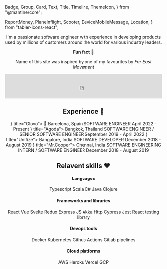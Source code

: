   Badge,
  Group,
  Card,
  Text,
  Title,
  Timeline,
  ThemeIcon,
} from "@mantine/core";

  ReportMoney,
  PlaneInflight,
  Scooter,
  DeviceMobileMessage,
  Location,
} from "tabler-icons-react";

<Header
  title="About Me"
  gradient={{ from: "white", to: "cyan", deg: 10 }}
  order={1}
/>

I'm a passionate software engineer with experience in developing products used by millions of customers around the world for various industry leaders.

**Fun fact** 🎉

Name of this site was inspired by one of my favourites by _Far East Movement_

<iframe
  src="https://open.spotify.com/embed/track/45sDIKapDyxPl307QpEAwl?utm_source=generator&theme=0"
  width="100%"
  height="80"
  frameBorder="0"
  allow="autoplay; clipboard-write; encrypted-media; fullscreen; picture-in-picture"
></iframe>

## Experience 🥷

<Timeline color="lime" active={0} bulletSize={30} lineWidth={1}>
  <Timeline.Item bullet={<Scooter size={24} />} title="Glovo">
    <Text color="dimmed" size="sm">
      📍 Barcelona, Spain
    </Text>
    <Text size="sm">SOFTWARE ENGINEER</Text>
    <Text size="xs" mt={4}>
      April 2022 - Present
    </Text>
  </Timeline.Item>
  <Timeline.Item bullet={<PlaneInflight size={24} />} title="Agoda">
    <Text color="dimmed" size="sm">
      Bangkok, Thailand
    </Text>
    <Text size="sm">SOFTWARE ENGINEER / SENIOR SOFTWARE ENGINEER</Text>
    <Text size="xs" mt={4}>
      September 2019 - April 2022
    </Text>
  </Timeline.Item>
  <Timeline.Item bullet={<DeviceMobileMessage size={24} />} title="Unifize">
    <Text color="dimmed" size="sm">
      Bangalore, India
    </Text>
    <Text size="sm">SOFTWARE DEVELOPER</Text>
    <Text size="xs" mt={4}>
      December 2018 - August 2019
    </Text>
  </Timeline.Item>
  <Timeline.Item bullet={<ReportMoney size={24} />} title="Mr.Cooper">
    <Text color="dimmed" size="sm">
      Chennai, India
    </Text>
    <Text size="sm">SOFTWARE ENGINEERING INTERN / SOFTWARE ENGINEER</Text>
    <Text size="xs" mt={4}>
      December 2018 - August 2019
    </Text>
  </Timeline.Item>
</Timeline>

## Relavent skills ❤️

#### Languages

<Group>
  <Badge variant="gradient" gradient={{ from: "indigo", to: "cyan" }}>
    Typescript
  </Badge>
  <Badge variant="gradient" gradient={{ from: "indigo", to: "cyan" }}>
    Scala
  </Badge>
  <Badge variant="gradient" gradient={{ from: "indigo", to: "cyan" }}>
    C#
  </Badge>
  <Badge variant="gradient" gradient={{ from: "indigo", to: "cyan" }}>
    Java
  </Badge>
  <Badge variant="gradient" gradient={{ from: "indigo", to: "cyan" }}>
    Clojure
  </Badge>
</Group>

#### Frameworks and libraries

<Group>
  <Badge variant="gradient" gradient={{ from: "teal", to: "blue", deg: 60 }}>
    React
  </Badge>
  <Badge variant="gradient" gradient={{ from: "teal", to: "blue", deg: 60 }}>
    Vue
  </Badge>
  <Badge variant="gradient" gradient={{ from: "teal", to: "blue", deg: 60 }}>
    Svelte
  </Badge>
  <Badge variant="gradient" gradient={{ from: "teal", to: "blue", deg: 60 }}>
    Redux
  </Badge>
  <Badge variant="gradient" gradient={{ from: "teal", to: "blue", deg: 60 }}>
    Express JS
  </Badge>
  <Badge variant="gradient" gradient={{ from: "teal", to: "blue", deg: 60 }}>
    Akka Http
  </Badge>
  <Badge variant="gradient" gradient={{ from: "teal", to: "blue", deg: 60 }}>
    Cypress
  </Badge>
  <Badge variant="gradient" gradient={{ from: "teal", to: "blue", deg: 60 }}>
    Jest
  </Badge>
  <Badge variant="gradient" gradient={{ from: "teal", to: "blue", deg: 60 }}>
    React testing library
  </Badge>
</Group>

#### Devops tools

<Group>
  <Badge variant="gradient" gradient={{ from: "teal", to: "lime", deg: 105 }}>
    Docker
  </Badge>
  <Badge variant="gradient" gradient={{ from: "teal", to: "lime", deg: 105 }}>
    Kubernetes
  </Badge>
  <Badge variant="gradient" gradient={{ from: "teal", to: "lime", deg: 105 }}>
    Github Actions
  </Badge>
  <Badge variant="gradient" gradient={{ from: "teal", to: "lime", deg: 105 }}>
    Gitlab pipelines
  </Badge>
</Group>

#### Cloud platforms

<Group>
  <Badge
    variant="gradient"
    gradient={{ from: "#ed6ea0", to: "#ec8c69", deg: 35 }}
  >
    AWS
  </Badge>
  <Badge
    variant="gradient"
    gradient={{ from: "#ed6ea0", to: "#ec8c69", deg: 35 }}
  >
    Heroku
  </Badge>
  <Badge
    variant="gradient"
    gradient={{ from: "#ed6ea0", to: "#ec8c69", deg: 35 }}
  >
    Vercel
  </Badge>
  <Badge
    variant="gradient"
    gradient={{ from: "#ed6ea0", to: "#ec8c69", deg: 35 }}
  >
    GCP
  </Badge>
</Group>
